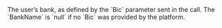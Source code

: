   

  
<ResponseField name="BankName" type="string" >    
The user’s bank, as defined by the `Bic` parameter sent in the call. The `BankName` is `null` if no `Bic` was provided by the platform.  
</ResponseField>